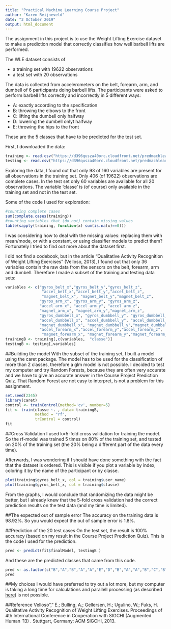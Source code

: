 ---
title: "Practical Machine Learning Course Project"
author: "Karen Reijneveld"
date: "2 October 2019"
output: html_document
---

The assignment in this project is to use the Weight Lifting Exercise dataset to make a prediction model that correctly classifies how well barbell lifts are performed. 

The WLE dataset consists of  

* a training set with 19622 observations  
* a test set with 20 observations 

The data is collected from accelerometers on the belt, forearm, arm, and dumbell of 6 participants doing barbell lifts. The participants were asked to perform barbell lifts correctly and incorrectly in 5 different ways:  

* A: exactly according to the specification 
* B: throwing the elbows to the front   
* C: lifting the dumbell only halfway 
* D: lowering the dumbell onlyt halfway 
* E: throwing the hips to the front 

These are the 5 classes that have to be predicted for the test set. 

First, I downloaded the data:

```{r downloaddata, cache = TRUE}
training <- read.csv("https://d396qusza40orc.cloudfront.net/predmachlearn/pml-training.csv")
testing <- read.csv("https://d396qusza40orc.cloudfront.net/predmachlearn/pml-testing.csv")
```

Exploring the data, I found out that only 93 of 160 variables are present for all observations in the training set. Only 406 (of 19622) observations are complete cases. In the test set only 60 variables are available for all 20 observations. The variable 'classe' is (of course) only available in the training set and not in the test set.

Some of the code I used for exploration:
```{r exploring, cache = TRUE}
#counting complete cases
sum(complete.cases(training))
#counting variables that (do not) contain missing values
table(sapply(training, function(x) sum(is.na(x)==0)))
```

I was considering how to deal with the missing values: replacing them with mean/mode, or with a constant, or using classifier models to predict them? Fortunately I tried to find out more about the dataset first. 

I did not find a codebook, but in the article "Qualitative Activity Recognition of Weight Lifting Exercises" (Velloso, 2013), I found out that only 36 variables contain the raw data from the sensors on the belt, forearm, arm and dumbell. Therefore I made a subset of the training and testing data sets:

```{r subset, cache = TRUE} 
variables <- c("gyros_belt_x","gyros_belt_y","gyros_belt_z",
                "accel_belt_x","accel_belt_y","accel_belt_z",
                "magnet_belt_x", "magnet_belt_y","magnet_belt_z", 
               "gyros_arm_x", "gyros_arm_y", "gyros_arm_z", 
               "accel_arm_x", "accel_arm_y", "accel_arm_z",  
               "magnet_arm_x", "magnet_arm_y","magnet_arm_z",  
               "gyros_dumbbell_x", "gyros_dumbbell_y", "gyros_dumbbell_z",
               "accel_dumbbell_x", "accel_dumbbell_y", "accel_dumbbell_z",
               "magnet_dumbbell_x", "magnet_dumbbell_y","magnet_dumbbell_z",                      "gyros_forearm_x","gyros_forearm_y","gyros_forearm_z",
               "accel_forearm_x","accel_forearm_y","accel_forearm_z",         
                "magnet_forearm_x", "magnet_forearm_y","magnet_forearm_z")
trainingB <- training[,c(variables,  "classe")]
testingB <- testing[,variables]
```

##Building the model
With the subset of the training set, I built a model using the caret package. The model has to be used for the classification of more than 2 classes, therefore a glm model is not possible. I decided to test my computer and try Random Forests, because they are often very accurate and we have to give an accurate answer in the Course Project Prediction Quiz. That Random Forest are not easy to interpret, is not a problem for this assignment. 

```{r buildmodel, cache = TRUE}
set.seed(2345)
library(caret)
control <- trainControl(method='cv', number=5)
fit <- train(classe ~. , data= trainingB, 
             method = "rf", 
             trControl = control)
fit
```

##Cross Validation
I used k=5-fold cross validation for training the model. So the rf-model was trained 5 times on 80% of the training set, and tested on 20% of the training set (the 20% being a different part of the data every time). 

Afterwards, I was wondering if I should have done something with the fact that the dataset is ordered. This is visible if you plot a variable by index, coloring it by the name of the participant or by classe.
```{r checkdataorder, cache = TRUE}
plot(training$gyros_belt_x, col = training$user_name)
plot(training$gyros_belt_x, col = training$classe)
```

From the graphs, I would conclude that randomizing the data might be better, but I already knew that the 5-fold cross validation had the correct prediction results on the test data (and my time is limited). 

##The expected out of sample error
The accuracy on the training data is 98.92%. So you would expect the out of sample error is 1.8%. 

##Prediction of the 20 test cases
On the test set, the result is 100% accuracy (based on my result in the Course Project Prediction Quiz). This is the code I used for the prediction. 
```{r predication, eval = FALSE}
pred <- predict(fit$finalModel, testingB )
```

And these are the predicted classes that came from this code. 
```{r correctresult, echo = FALSE}
pred <- as.factor(c("B","A","B","A","A","E","D","B","A","A","B","C","B","A","E","E","A","B","B","B"))
pred
```

##My choices
I would have preferred to try out a lot more, but my computer is taking a long time for calculations and parallell processing (as described [here](https://github.com/lgreski/datasciencectacontent/blob/master/markdown/pml-randomForestPerformance.md)) is not possible. 

##Reference
Velloso"," E.; Bulling, A.; Gellersen, H.; Ugulino, W.; Fuks, H. Qualitative Activity Recognition of Weight Lifting Exercises. Proceedings of 4th International Conference in Cooperation with SIGCHI (Augmented Human '13) . Stuttgart, Germany: ACM SIGCHI, 2013. 
